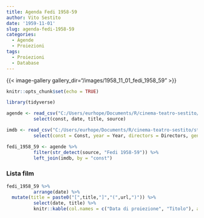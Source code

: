 ```yaml
---
title: Agenda Fedi 1958-59
author: Vito Sestito
date: '1959-11-01'
slug: agenda-fedi-1958-59
categories:
  - Agende
  - Proiezioni
tags:
  - Proiezioni
  - Database
---
```

{{< image-gallery gallery_dir="/images/1958_11_01_fedi_1958_59" >}}
```r
knitr::opts_chunk$set(echo = TRUE)

library(tidyverse)

agende <- read_csv("C:/Users/eurhope/Documents/R/cinema-teatro-sestito/static/data/programmazione_agende.csv") %>%
          select(const, date, title, source)

imdb <- read_csv("C:/Users/eurhope/Documents/R/cinema-teatro-sestito/static/data/programmazione_imdb.csv") %>%
          select(const = Const, year = Year, directors = Directors, genres = Genres, imdb_rating = `IMDb Rating`, runtime = `Runtime (mins)`, url = URL)

fedi_1958_59 <- agende %>%
          filter(str_detect(source, "Fedi 1958-59")) %>%
          left_join(imdb, by = "const")
```
### Lista film
```r
fedi_1958_59 %>%
          arrange(date) %>%
  mutate(title = paste0("[",title,"]","(",url,")")) %>%
          select(date, title) %>%
          knitr::kable(col.names = c("Data di proiezione", "Titolo"), align = c("l", "l", "l"))
```